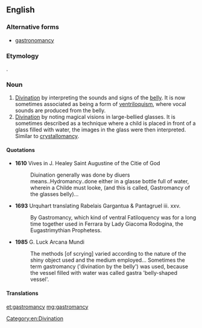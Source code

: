 ==English==

===Alternative forms===
* [[gastronomancy]]

===Etymology===
{{confix|gastro|mancy|lang=en}}.

===Noun===
{{en-noun|-}}

# [[divination|Divination]] by interpreting the sounds and signs of the [[belly]]. It is now sometimes associated as being a form of [[ventriloquism]], where vocal sounds are produced from the belly.
# [[divination|Divination]] by noting magical visions in large-bellied glasses. It is sometimes described as a technique where a child is placed in front of a glass filled with water, the images in the glass were then interpreted. Similar to [[crystallomancy]].

====Quotations====
* '''1610''' Vives in J. Healey Saint Augustine of the Citie of God
*: Diuination generally was done by diuers means..Hydromancy..done either in a glasse bottle full of water, wherein a Childe must looke, (and this is called, Gastromancy of the glasses belly)...

* '''1693''' Urquhart translating Rabelais Gargantua & Pantagruel iii. xxv.
*: By Gastromancy, which kind of ventral Fatiloquency was for a long time together used in Ferrara by Lady Giacoma Rodogina, the Eugastrimythian Prophetess.

* '''1985''' G. Luck Arcana Mundi
*: The methods [of scrying] varied according to the nature of the shiny object used and the medium employed... Sometimes the term gastromancy ('divination by the belly') was used, because the vessel filled with water was called gastra 'belly-shaped vessel'.

====Translations====
{{trans-top|divination by interpreting the sounds and signs of the belly}}
{{trans-mid}}
{{trans-bottom}}

{{trans-top|divination by noting magical visions in large-bellied glasses}}
{{trans-mid}}
{{trans-bottom}}

{{checktrans-top}}
{{trans-mid}}
{{trans-bottom}}

[[Category:en:Divination]]

[[et:gastromancy]]
[[mg:gastromancy]]